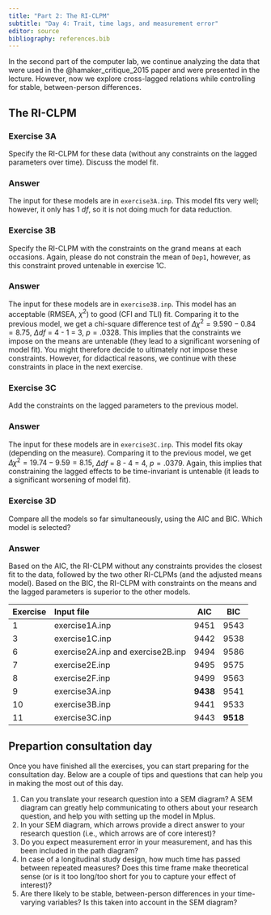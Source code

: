 ```yaml
---
title: "Part 2: The RI-CLPM"
subtitle: "Day 4: Trait, time lags, and measurement error"
editor: source
bibliography: references.bib
---
```


In the second part of the computer lab, we continue analyzing the data that were used in the @hamaker_critique_2015 paper and were presented in the lecture. However, now we explore cross-lagged relations while controlling for stable, between-person differences.

## The RI-CLPM

### Exercise 3A
Specify the RI-CLPM for these data (without any constraints on the lagged parameters over time). Discuss the model fit.

::: {.callout-caution collapse="true"}
### Answer
The input for these models are in `exercise3A.inp`. This model fits very well; however, it only has 1 *df*, so it is not doing much for data reduction.
:::

### Exercise 3B
Specify the RI-CLPM with the constraints on the grand means at each occasions. Again, please do not constrain the mean of `Dep1`, however, as this constraint proved untenable in exercise 1C.

::: {.callout-caution collapse="true"}
### Answer
The input for these models are in `exercise3B.inp`. This model has an acceptable (RMSEA, $\chi^{2}$) to good (CFI and TLI) fit.  Comparing it to the previous model, we get a chi-square difference test of $\Delta\chi^{2} = 9.590 - 0.84 = 8.75$, $\Delta$*df* = 4 - 1 = 3, $p = .0328$. This implies that the constraints we impose on the means are untenable (they lead to a significant worsening of model fit). You might therefore decide to ultimately not impose these constraints. However, for didactical reasons, we continue with these constraints in place in the next exercise. 
:::

### Exercise 3C
Add the constraints on the lagged parameters to the previous model.

::: {.callout-caution collapse="true"}
### Answer
The input for these models are in `exercise3C.inp`. This model fits okay (depending on the measure). Comparing it to the previous model, we get $\Delta\chi^{2} = 19.74 - 9.59 = 8.15$, $\Delta$*df* = 8 - 4 = 4, $p = .0379$. Again, this implies that constraining the lagged effects to be time-invariant is untenable (it leads to a significant worsening of model fit).
:::

### Exercise 3D
Compare all the models so far simultaneously, using the AIC and BIC. Which model is selected?

::: {.callout-caution collapse="true"}
### Answer
Based on the AIC, the RI-CLPM without any constraints provides the closest fit to the data, followed by the two other RI-CLPMs (and the adjusted means model). Based on the BIC, the RI-CLPM with constraints on the means and the lagged parameters is superior to the other models.

| Exercise | Input file   | AIC    | BIC   |
| -------- | :----------- | :----: | :----:
| 1        | exercise1A.inp    | 9451   | 9543 |
| 3        | exercise1C.inp   | 9442   | 9538 |
| 6        | exercise2A.inp and exercise2B.inp | 9494 | 9586 |
| 7        | exercise2E.inp | 9495   | 9575 | 
| 8        | exercise2F.inp | 9499   | 9563 | 
| 9        | exercise3A.inp   | **9438** | 9541 | 
| 10       | exercise3B.inp  | 9441   | 9533 | 
| 11       | exercise3C.inp  | 9443   | **9518** | 
:::

## Prepartion consultation day
Once you have finished all the exercises, you can start preparing for the consultation day. Below are a couple of tips and questions that can help you in making the most out of this day.

1. Can you translate your research question into a SEM diagram? A SEM diagram can greatly help communicating to others about your research question, and help you with setting up the model in Mplus. 
2. In your SEM diagram, which arrows provide a direct answer to your research question (i.e., which arrows are of core interest)?  
3. Do you expect measurement error in your measurement, and has this been included in the path diagram? 
4. In case of a longitudinal study design, how much time has passed between repeated measures? Does this time frame make theoretical sense (or is it too long/too short for you to capture your effect of interest)? 
5. Are there likely to be stable, between-person differences in your time-varying variables? Is this taken into account in the SEM diagram? 

